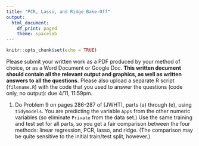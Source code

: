 ```yaml
---
title: "PCR, Lasso, and Ridge Bake-Off"
output:
  html_document:
    df_print: paged
    theme: spacelab
---
```


```r
knitr::opts_chunk$set(echo = TRUE)
```

Please submit your written work as a PDF produced by your method of choice, or as a Word Document or Google Doc. **This written document should contain all the relevant output and graphics, as well as written answers to all the questions.** Please also upload a separate R script (`filename.R`) with the code that you used to answer the questions (code only, no output): due 4/11, 11:59pm. 

1. Do Problem 9 on pages 286-287 of [JWHT], parts (a) through (e), using `tidymodels`. You are predicting the variable `Apps` from the other numeric variables (so eliminate `Private` from the data set.) Use the same training and test set for all parts, so you get a fair comparison between the four methods: linear regression, PCR, lasso, and ridge. (The comparison may be quite sensitive to the initial train/test split, however.)



